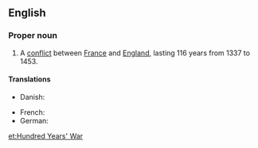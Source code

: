 ==English==
{{wikipedia}}

===Proper noun===
{{en-proper noun|sg=[[hundred|Hundred]] [[years|Years']] [[war|War]]}}

# A [[conflict]] between [[France]] and [[England]], lasting 116 years from 1337 to 1453.

====Translations====
{{trans-top|a conflict between France and England, lasting 116 years from 1337 to 1453}}
*Danish: {{t-|da|Hundredårskrigen}}
{{trans-mid}}
* French: {{t|fr|guerre de cent ans|f}}
* German: {{t-|de|Hundertjähriger Krieg|m}}
{{trans-bottom}}

[[et:Hundred Years' War]]